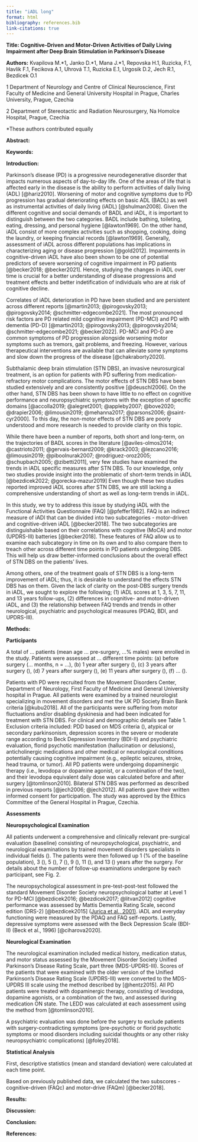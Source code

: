 ```yaml
---
title: "iADL long"
format: html
bibliography: references.bib 
link-citations: true
---
```


**Title: Cognitive-Driven and Motor-Driven Activities of Daily Living Impairment after Deep Brain Stimulation in Parkinson's Disease**

**Authors:** Kvapilova M.\*1**,** Janko D.\*1, Mana J.\*1, Repovska H.1, Ruzicka, F.1, Havlik F.1, Fecikova A.1, Uhrová T.1, Ruzicka E.1, Urgosik D.2, Jech R.1, Bezdicek O.1

​​1 Department of Neurology and Centre of Clinical Neuroscience, First Faculty of Medicine and General University Hospital in Prague, Charles University, Prague, Czechia

2 Department of Stereotactic and Radiation Neurosurgery, Na Homolce Hospital, Prague, Czechia

\*These authors contributed equally

**Abstract:**

**Keywords:**

**Introduction:**

Parkinson's disease (PD) is a progressive neurodegenerative disorder that impacts numerous aspects of day-to-day life. One of the areas of life that is affected early in the disease is the ability to perform activities of daily living (ADL) [@hariz2010]. Worsening of motor and cognitive symptoms due to PD progression has gradual deteriorating effects on basic ADL (BADL) as well as instrumental activities of daily living (iADL) [@shulman2008]. Given the different cognitive and social demands of BADL and iADL, it is important to distinguish between the two categories. BADL include bathing, toileting, eating, dressing, and personal hygiene [@lawton1969]. On the other hand, iADL consist of more complex activities such as shopping, cooking, doing the laundry, or keeping financial records [@lawton1969]. Generally, assessment of iADL across different populations has implications in characterizing aging or disease progression [@gold2012]. Impairments in cognitive-driven iADL have also been shown to be one of potential predictors of severe worsening of cognitive impairment in PD patients [@becker2018; @becker2021]. Hence, studying the changes in iADL over time is crucial for a better understanding of disease progressions and treatment effects and better indetification of individuals who are at risk of cognitive decline.

Correlates of iADL deterioration in PD have been studied and are persistent across different reports [@martin2013; @pirogovsky2013; @pirogovsky2014; @schmitter-edgecombe2021]. The most pronounced risk factors are PD related mild cognitive impairment (PD-MCI) and PD with dementia (PD-D) [@martin2013; @pirogovsky2013; @pirogovsky2014; @schmitter-edgecombe2021; @becker2022]. PD-MCI and PD-D are common symptoms of PD progression alongside worsening motor symptoms such as tremors, gait problems, and freezing. However, various therapeutical interventions are available that can alleviate some symptoms and slow down the progress of the disease [@chakraborty2020]. 

Subthalamic deep brain stimulation (STN DBS), an invasive neurosurgical treatment, is an option for patients with PD suffering from medication-refractory motor complications. The motor effects of STN DBS have been studied extensively and are consistently positive [@deuschl2006]. On the other hand, STN DBS has been shown to have little to no effect on cognitive performance and neuropsychiatric symptoms with the exception of specific domains [@accolla2019; @alegret2001; @appleby2007; @bove2020; @drapier2006; @limousin2019; @mehanna2017; @parsons2006; @saint-cyr2000]. To this day, the non-motor effects of STN DBS are poorly understood and more research is needed to provide clarity on this topic.

While there have been a number of reports, both short and long-term, on the trajectories of BADL scores in the literature [@aviles-olmos2014; @castrioto2011; @gervais-bernard2009; @krack2003; @lezcano2016; @limousin2019; @piboolnurak2007; @rodriguez-oroz2005; @schupbach2005; @zibetti2011], very few studies have examined the trends in iADL specific measures after STN DBS. To our knowledge, only two studies provide insight into the problematic of short-term trends in iADL [@bezdicek2022; @gorecka-mazur2019] Even though these two studies reported improved iADL scores after STN DBS, we are still lacking a comprehensive understanding of short as well as long-term trends in iADL.

In this study, we try to address this issue by studying iADL with the Functional Activities Questionnaire (FAQ) [@pfeffer1982]. FAQ is an indirect measure of iADl that can be divided into two subcategories - motor-driven and cognitive-driven iADL [@becker2018]. The two subcategories are distinguishable based on their correlations with cognitive (MoCA) and motor (UPDRS-III) batteries [@becker2018]. These features of FAQ allow us to examine each subcategory in time on its own and to also compare them to treach other across different time points in PD patients undergoing DBS. This will help us draw better-informed conclusions about the overall effect of STN DBS on the patients' lives. 

Among others, one of the treatment goals of STN DBS is a long-term improvement of iADL; thus, it is desirable to understand the effects STN DBS has on them. Given the lack of clarity on the post-DBS surgery trends in iADL, we sought to explore the following; (1) iADL scores at 1, 3, 5, 7, 11, and 13 years follow-ups, (2) differences in cognitive- and motor-driven iADL, and (3) the relationship between FAQ trends and trends in other neurological, psychiatric and psychological measures (PDAQ, BDI, and UPDRS-III).

**Methods:**

**Participants**

A total of ... patients (mean age ... pre-surgery, ...% males) were enrolled in the study. Patients were assessed at ... different time points: (a) before surgery (... months, n = ...), (b) 1 year after surgery (), (c) 3 years after surgery (), (d) 7 years after surgery (), (e) 11 years after surgery (), (f) ... (). 

Patients with PD were recruited from the Movement Disorders Center, Department of Neurology, First Faculty of Medicine and General University hospital in Prague. All patients were examined by a trained neurologist specializing in movement disorders and met the UK PD Society Brain Bank criteria [@kubu2018]. All of the participants were suffering from motor fluctuations and/or disabling dyskinesia and had been indicated for treatment with STN DBS. For clinical and demographic details see Table 1. Exclusion criteria included: PDD based on MDS criteria (), atypical or secondary parkinsonism, depression scores in the severe or moderate range according to Beck Depression Inventory (BDI-II) and psychiatric evaluation, florid psychotic manifestation (hallucination or delusions), anticholinergic medications and other medical or neurological conditions potentially causing cognitive impairment (e.g., epileptic seizures, stroke, head trauma, or tumor). All PD patients were undergoing dopaminergic therapy (i.e., levodopa or dopamine agonist, or a combination of the two), and their levodopa equivalent daily dose was calculated before and after surgery [@tomlinson2010]. Bilateral STN DBS was performed as described in previous reports [@jech2006; @jech2012]. All patients gave their written informed consent for participation. The study was approved by the Ethics Committee of the General Hospital in Prague, Czechia. 

**Assessments**

**Neuropsychological Examination**

All patients underwent a comprehensive and clinically relevant pre-surgical evaluation (baseline) consisting of neuropsychological, psychiatric, and neurological examinations by trained movement disorders specialists in individual fields (). The patients were then followed up 1 (% of the baseline population), 3 (), 5 (), 7 (), 9 (), 11 (), and 13 () years after the surgery. For details about the number of follow-up examinations undergone by each participant, see Fig. 2. 

The neuropsychological assessment in pre-test-post-test followed the standard Movement Disorder Society neuropsychological batter at Level 1 for PD-MCI [@bezdicek2016; @bezdicek2017; @litvan2012] cognitive performance was assessed by Mattis Dementia Rating Scale, second edition (DRS-2) [@bezdicek2015] ([Jurica et al., 2001)](https://www.zotero.org/google-docs/?rrrQJJ). iADL and everyday functioning were measured by the PDAQ and FAQ self-reports. Lastly, depressive symptoms were assessed with the Beck Depression Scale (BDI-II) (Beck et al., 1996) [@ciharova2020].\

**Neurological Examination**

The neurological examination included medical history, medication status, and motor status assessed by the Movement Disorder Society Unified Parkinson's Disease Rating Scale, part three (MDS-UPDRS-III). Scores of the patients that were examined with the older version of the Unified Parkinson's Disease Rating Scale (UPDRS-III) were converted to the MDS-UPDRS III scale using the method described by [@hentz2015]. All PD patients were treated with dopaminergic therapy, consisting of levodopa, dopamine agonists, or a combination of the two, and assessed during medication ON state. The LEDD was calculated at each assessment using the method from [@tomlinson2010].

A psychiatric evaluation was done before the surgery to exclude patients with surgery-contradicting symptoms (pre-psychotic or florid psychotic symptoms or mood disorders including suicidal thoughts or any other risky neuropsychiatric complications) [@foley2018]. 

**Statistical Analysis**

First, descriptive statistics (mean and standard deviation) were calculated at each time point.

Based on previously published data, we calculated the two subscores - cognitive-driven (FAQc) and motor-drive (FAQm) [@becker2018]. 

**Results:**

**Discussion:**

**Conclusion:**

**References:**
